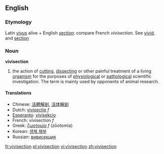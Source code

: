 {{wikipedia}}
==English==
===Etymology===
Latin ''[[vivus]]'' alive + English [[section]]: compare French ''vivisection''.  See [[vivid]], and [[section]]

===Noun===
'''vivisection'''

#the action of [[cutting]], [[dissect|dissecting]] or other painful treatment of a living [[organism]] for the purposes of [[physiology|physiological]] or [[pathology|pathological]] scientific investigation.  The term is mainly used by opponents of animal research.

====Translations====
*Chinese: [[活體解剖]], [[活体解剖]]
*Dutch: [[vivisectie]] ''f''
*[[Esperanto]]: [[vivisekcio]]
*French: vivisection ''f''
*Greek: [[ζωοτομία]] ''f'' (zōotomía)
*Korean: [[생체 해부]]
*Russian: [[:ru:вивисекция|вивисекция]]

[[fr:vivisection]]
[[pl:vivisection]]
[[vi:vivisection]]
[[zh:vivisection]]